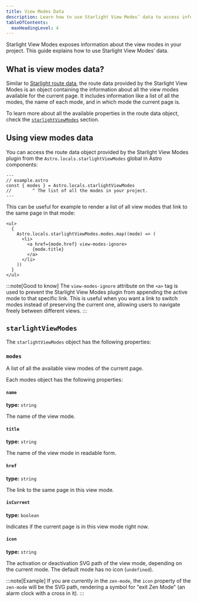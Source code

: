 ```yaml
---
title: View Modes Data
description: Learn how to use Starlight View Modes’ data to access information about view modes.
tableOfContents:
  maxHeadingLevel: 4
---
```


Starlight View Modes exposes information about the view modes in your project.
This guide explains how to use Starlight View Modes’ data.

## What is view modes data?

Similar to [Starlight route data](https://starlight.astro.build/guides/route-data/), the route data provided by the Starlight View Modes is an object containing the information about all the view modes available for the current page.
It includes information like a list of all the modes, the name of each mode, and in which mode the current page is.

To learn more about all the available properties in the route data object, check the [`starlightViewModes`](#starlightviewmodes) section.

## Using view modes data

You can access the route data object provided by the Starlight View Modes plugin from the `Astro.locals.starlightViewModes` global in Astro components:

```astro
---
// example.astro
const { modes } = Astro.locals.starlightViewModes
//        ^ The list of all the modes in your project.
---
```

This can be useful for example to render a list of all view modes that link to the same page in that mode:


<Preview>

```astro title="ViewModes.astro" "Astro.locals.starlightViewModes.modes" "view-modes-ignore"
<ul>
  {
    Astro.locals.starlightViewModes.modes.map((mode) => (
      <li>
        <a href={mode.href} view-modes-ignore>
          {mode.title}
        </a>
      </li>
    ))
  }
</ul>
```

<Fragment slot="preview">

<ViewModesDataExample />

</Fragment>

</Preview>

:::note[Good to know]
The `view-modes-ignore` attribute on the `<a>` tag is used to prevent the Starlight View Modes plugin from appending the active mode to that specific link.
This is useful when you want a link to switch modes instead of preserving the current one, allowing users to navigate freely between different views.
:::

## `starlightViewModes`

The `starlightViewModes` object has the following properties:

### `modes`

A list of all the available view modes of the current page.

Each modes object has the following properties:

#### `name`

**type:** `string`

The name of the view mode.

#### `title`

**type:** `string`

The name of the view mode in readable form.

#### `href`

**type:** `string`

The link to the same page in this view mode.

#### `isCurrent`

**type:** `boolean`

Indicates if the current page is in this view mode right now.

#### `icon`

**type:** `string`

The activation or deactivation SVG path of the view mode, depending on the current mode.
The default mode has no icon (`undefined`).

:::note[Example]
If you are currently in the `zen-mode`, the `icon` property of the `zen-mode` will be the SVG path, rendering a symbol for "exit Zen Mode" (an alarm clock with a cross in it).
:::

